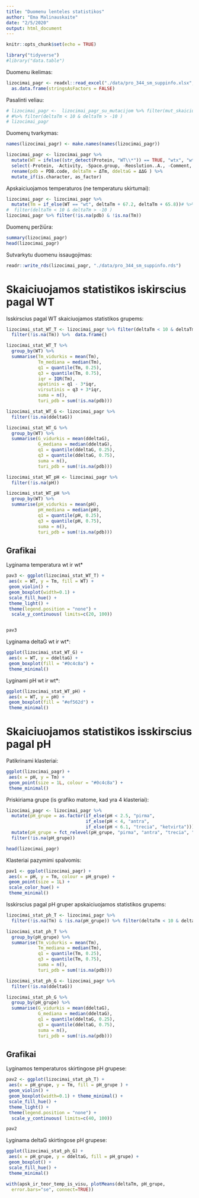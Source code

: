 ```yaml
---
title: "Duomenu lenteles statistikos"
author: "Ema Malinauskaite"
date: "2/5/2020"
output: html_document
---
```


```r
knitr::opts_chunk$set(echo = TRUE)
```

```r
library("tidyverse")
#library("data.table")
```

Duomenu ikelimas:
```r
lizocimai_pagr <- readxl::read_excel("./data/pro_344_sm_suppinfo.xlsx", sheet = "pilnas") %>%
  as.data.frame(stringsAsFactors = FALSE)
```


Pasalinti veliau:
```r
# lizocimai_pagr <-  lizocimai_pagr_su_mutacijom %>% filter(mut_skaicius<1000) 
# #%>% filter(deltaTm < 10 & deltaTm > -10 )
# lizocimai_pagr
```
Duomenų tvarkymas:
```r
names(lizocimai_pagr) <- make.names(names(lizocimai_pagr))

lizocimai_pagr <- lizocimai_pagr %>%
  mutate(WT = ifelse((str_detect(Protein, "WT\\*")) == TRUE, "wtx", "wt")) %>%
  select(-Protein, -Activity, -Space.group, -Reoslution..A., -Comment, -Tm) %>%
  rename(pdb = PDB.code, deltaTm = ΔTm, ddeltaG = ΔΔG ) %>%
  mutate_if(is.character, as_factor)
```

Apskaiciuojamos temperaturos (ne temperaturu skirtumai):
```r
lizocimai_pagr <- lizocimai_pagr %>%
  mutate(Tm = if_else(WT == "wt", deltaTm + 67.2, deltaTm + 65.8))# %>% 
#  filter(deltaTm < 10 & deltaTm > -10 )
lizocimai_pagr %>% filter(!is.na(pdb) & !is.na(Tm))
```

Duomenų peržiūra:
```r
summary(lizocimai_pagr)
head(lizocimai_pagr)
```

Sutvarkytu duomenu issaugojimas:
```r
readr::write_rds(lizocimai_pagr, "./data/pro_344_sm_suppinfo.rds")
```

# Skaiciuojamos statistikos iskirscius pagal WT
Isskirscius pagal WT skaiciuojamos statistikos grupems:
```r
lizocimai_stat_WT_T <- lizocimai_pagr %>% filter(deltaTm < 10 & deltaTm > -10 ) %>% 
  filter(!is.na(Tm)) %>%  data.frame()

lizocimai_stat_WT_T %>%
  group_by(WT) %>%
  summarise(Tm_vidurkis = mean(Tm),
            Tm_mediana = median(Tm),
            q1 = quantile(Tm, 0.25),
            q3 = quantile(Tm, 0.75),
            iqr = IQR(Tm),
            apatinis = q1 - 3*iqr,
            virsutinis = q3 + 3*iqr,
            suma = n(),
            turi_pdb = sum(!is.na(pdb)))

lizocimai_stat_WT_G <- lizocimai_pagr %>% 
  filter(!is.na(ddeltaG)) 

lizocimai_stat_WT_G %>%
  group_by(WT) %>%
  summarise(G_vidurkis = mean(ddeltaG),
            G_mediana = median(ddeltaG),
            q1 = quantile(ddeltaG, 0.25),
            q3 = quantile(ddeltaG, 0.75),
            suma = n(),
            turi_pdb = sum(!is.na(pdb)))

lizocimai_stat_WT_pH <- lizocimai_pagr %>% 
  filter(!is.na(pH)) 

lizocimai_stat_WT_pH %>%
  group_by(WT) %>%
  summarise(pH_vidurkis = mean(pH),
            pH_mediana = median(pH),
            q1 = quantile(pH, 0.25),
            q3 = quantile(pH, 0.75),
            suma = n(),
            turi_pdb = sum(!is.na(pdb)))
```
## Grafikai
Lyginama temperatura wt ir wt*
```r
pav3 <- ggplot(lizocimai_stat_WT_T) +
 aes(x = WT, y = Tm, fill = WT) +
 geom_violin() + 
 geom_boxplot(width=0.1) +
 scale_fill_hue() +
 theme_light() +
 theme(legend.position = "none") +
  scale_y_continuous( limits=c(20, 100))


pav3
```


Lyginama deltaG wt ir wt*:
```r
ggplot(lizocimai_stat_WT_G) +
 aes(x = WT, y = ddeltaG) +
 geom_boxplot(fill = "#0c4c8a") +
 theme_minimal()
```

Lyginami pH wt ir wt*:
```r
ggplot(lizocimai_stat_WT_pH) +
 aes(x = WT, y = pH) +
 geom_boxplot(fill = "#ef562d") +
 theme_minimal()

```
# Skaiciuojamos statistikos isskirscius pagal pH

Patikrinami klasteriai:
```r
ggplot(lizocimai_pagr) +
 aes(x = pH, y = Tm) +
 geom_point(size = 1L, colour = "#0c4c8a") +
 theme_minimal()
```

Priskiriama grupe (is grafiko matome, kad yra 4 klasteriai):
```r
lizocimai_pagr <- lizocimai_pagr %>%
  mutate(pH_grupe = as.factor(if_else(pH < 2.5, "pirma", 
                              if_else(pH < 4, "antra", 
                              if_else(pH < 6.1, "trecia", "ketvirta"))))) %>% 
  mutate(pH_grupe = fct_relevel(pH_grupe, "pirma", "antra", "trecia", "ketvirta")) %>% 
  filter(!is.na(pH_grupe))

head(lizocimai_pagr)
```

Klasteriai pazymimi spalvomis:
```r
pav1 <- ggplot(lizocimai_pagr) +
 aes(x = pH, y = Tm, colour = pH_grupe) +
 geom_point(size = 1L) +
 scale_color_hue() +
 theme_minimal()
```


Isskirscius pagal pH gruper apskaiciuojamos statistikos grupems:
```r
lizocimai_stat_ph_T <- lizocimai_pagr %>% 
  filter(!is.na(Tm) & !is.na(pH_grupe)) %>% filter(deltaTm < 10 & deltaTm > -10 )

lizocimai_stat_ph_T %>%
  group_by(pH_grupe) %>%
  summarise(Tm_vidurkis = mean(Tm),
            Tm_mediana = median(Tm),
            q1 = quantile(Tm, 0.25),
            q3 = quantile(Tm, 0.75),
            suma = n(),
            turi_pdb = sum(!is.na(pdb)))

lizocimai_stat_ph_G <- lizocimai_pagr %>% 
  filter(!is.na(ddeltaG)) 

lizocimai_stat_ph_G %>%
  group_by(pH_grupe) %>%
  summarise(G_vidurkis = mean(ddeltaG),
            G_mediana = median(ddeltaG),
            q1 = quantile(ddeltaG, 0.25),
            q3 = quantile(ddeltaG, 0.75),
            suma = n(),
            turi_pdb = sum(!is.na(pdb)))
```

## Grafikai

Lyginamos temperaturos skirtingose pH grupese:
```r
pav2 <- ggplot(lizocimai_stat_ph_T) +
 aes(x = pH_grupe, y = Tm, fill = pH_grupe ) +
 geom_violin() + 
 geom_boxplot(width=0.1) + theme_minimal() +
 scale_fill_hue() +
 theme_light() +
 theme(legend.position = "none") +
  scale_y_continuous( limits=c(40, 100))

pav2

```


Lyginama deltaG skirtingose pH grupese:
```r
ggplot(lizocimai_stat_ph_G) +
 aes(x = pH_grupe, y = ddeltaG, fill = pH_grupe) +
 geom_boxplot() +
 scale_fill_hue() +
 theme_minimal()

```


```r
with(apsk_ir_teor_temp_is_visu, plotMeans(deltaTm, pH_grupe, 
  error.bars="se", connect=TRUE))

```

